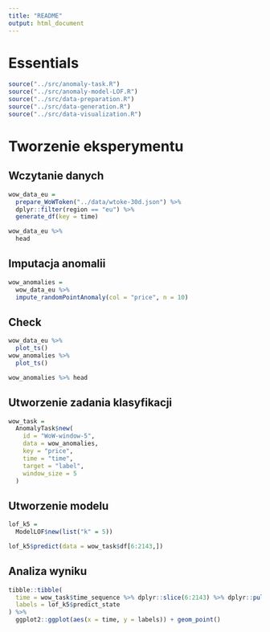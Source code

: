 ```yaml
---
title: "README"
output: html_document
---
```


# Essentials

```r
source("../src/anomaly-task.R")
source("../src/anomaly-model-LOF.R")
source("../src/data-preparation.R")
source("../src/data-generation.R")
source("../src/data-visualization.R")
```

# Tworzenie eksperymentu 

## Wczytanie danych

```r
wow_data_eu = 
  prepare_WoWToken("../data/wtoke-30d.json") %>%
  dplyr::filter(region == "eu") %>%
  generate_df(key = time)
```
```r
wow_data_eu %>%
  head
```
## Imputacja anomalii

```r

wow_anomalies = 
  wow_data_eu %>% 
  impute_randomPointAnomaly(col = "price", n = 10)
```

## Check

```r

wow_data_eu %>%
  plot_ts()
wow_anomalies %>%
  plot_ts()
```

```r
wow_anomalies %>% head
```

## Utworzenie zadania klasyfikacji

```r
wow_task = 
  AnomalyTask$new(
    id = "WoW-window-5",
    data = wow_anomalies,
    key = "price",
    time = "time",
    target = "label",
    window_size = 5
  )
```


## Utworzenie modelu 

```r

lof_k5 =
  ModelLOF$new(list("k" = 5))

lof_k5$predict(data = wow_task$df[6:2143,])

```

## Analiza wyniku

```r
tibble::tibble(
  time = wow_task$time_sequence %>% dplyr::slice(6:2143) %>% dplyr::pull(),
  labels = lof_k5$predict_state
) %>%
  ggplot2::ggplot(aes(x = time, y = labels)) + geom_point()
```
